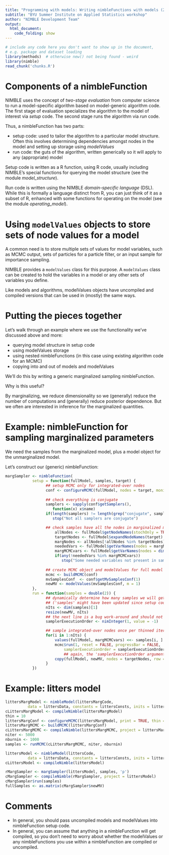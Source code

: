 ```yaml
---
title: "Programming with models: Writing nimbleFunctions with models (2)"
subtitle: "BYU Summer Institute on Applied Statistics workshop"
author: "NIMBLE Development Team"
output:
  html_document:
    code_folding: show
---
```



```r
# include any code here you don't want to show up in the document,
# e.g. package and dataset loading
library(methods)  # otherwise new() not being found - weird
library(nimble)
read_chunk('chunks.R')
```

# Components of a nimbleFunction

NIMBLE uses the concept of *two-stage evaluation* from computer science to run a model-specific algorithm based on model-generic algorithm code. The first stage of evaluation specializes the algorithm to the model of interest via *setup* code. The second stage runs the algorithm via *run* code. 

Thus, a nimbleFunction has two parts:

 - setup code: used to tailor the algorithm to a particular model structure. Often this involves determining dependencies amongst nodes in the model and setting up storage using *modelValues*
 - run code: the guts of the algorithm, written generically so it will apply to any (appropriate) model

Setup code is written as a R function, using R code, usually including NIMBLE's special functions for querying the model structure (see the module *model_structure*). 

Run code is written using the NIMBLE *domain-specific language* (DSL). While this is formally a language distinct from R, you can just think of it as a subset of R, enhanced with some functions for operating on the model (see the module *operating_model*). 


# Using `modelValues` objects to store sets of node values for a model

A common need is to store multiple sets of values for model variables, such as MCMC output, sets of particles for a particle filter, or an input sample for importance sampling.

NIMBLE provides a `modelValues` class for this purpose.  A `modelValues` class can be created to hold the variables in a model or any other sets of variables you define.

Like models and algorithms, modelValues objects have uncompiled and compiled versions that can be used in (mostly) the same ways.

# Putting the pieces together

Let's walk through an example where we use the functionality we've discussed above and more:

 - querying model structure in setup code
 - using modelValues storage
 - using nested nimbleFunctions (in this case using existing algorithm code for an MCMC)
 - copying into and out of models and modelValues

We'll do this by writing a generic marginalized sampling nimbleFunction.

Why is this useful?

By marginalizing, we reduce dimensionality so we (generally) reduce the number of computations and (generally) reduce posterior dependence. But we often are interested in inference for the marginalized quantities.

# Example: nimbleFunction for sampling marginalized parameters

We need the samples from the marginalized model, plus a model object for the unmarginalized model.

Let's construct our (generic) nimbleFunction:

```r
margSampler <- nimbleFunction(
            setup = function(fullModel, samples, target) {
                  ## setup MCMC only for integrated-over nodes
                  conf <- configureMCMC(fullModel, nodes = target, monitors = target)
                  
                  ## check everything is conjugate
                  samplers <- sapply(conf$getSamplers(),
                     function(x) x$name)
                  if(length(samplers) != length(grep("conjugate", samplers)))
                     stop("Not all samplers are conjugate")

                  ## check samples have all the nodes in marginalized model
                      allNodes <- fullModel$getNodeNames(stochOnly = TRUE, includeData = FALSE)
                      targetNodes <- fullModel$expandNodeNames(target)
                      margNodes <- allNodes[!allNodes %in% targetNodes]
                      neededVars <- fullModel$getVarNames(nodes = margNodes)
                      margMCMCvars <- fullModel$getVarNames(nodes = dimnames(samples)[[2]])
                      if(any(!neededVars %in% margMCMCvars))
                         stop("Some needed variables not present in samples for marginalized model")
                  
                  ## create MCMC object and modelValues for full model
                  mcmc <- buildMCMC(conf)
                  mvSamplesConf  <- conf$getMvSamplesConf(1)
                  newMV <- modelValues(mvSamplesConf, m = 1)
            },
            run = function(samples = double(2)) {
                  ## dynamically determine how many samples we will get
                  ## ('samples' might have been updated since setup code was run)
                  nIts <- dim(samples)[1]
                  resize(newMV, nIts)
                  ## the next line is a bug work-around and should not be necessary shortly
                  samplerExecutionOrder <- nimInteger(1, value = -1)

                  ## sample integrated-over nodes once per thinned iteration of original MCMC
                  for(i in 1:nIts) {
                      values(fullModel, margMCMCvars) <<- samples[i, ]
                      mcmc$run(1, reset = FALSE, progressBar = FALSE,
                          samplerExecutionOrder = samplerExecutionOrder)
                          ## again, the 'samplerExecutionOrder argument is only a bug work-around
                      copy(fullModel, newMV, nodes = targetNodes, row = i)
                  }
            })
```
                  

# Example: litters model
                

```r
littersMargModel <- nimbleModel(littersMargCode, 
          data = littersData, constants = littersConsts, inits = littersInits)
cLittersMargModel <- compileNimble(littersMargModel)
thin = 10
littersMargConf <- configureMCMC(littersMargModel, print = TRUE, thin = thin)
littersMargMCMC <- buildMCMC(littersMargConf)
cLittersMargMCMC <- compileNimble(littersMargMCMC, project = littersMargModel)
niter <- 5000
nburnin <- 1000
samples <- runMCMC(cLittersMargMCMC, niter, nburnin)

littersModel <- nimbleModel(littersCode, 
          data = littersData, constants = littersConsts, inits = littersInits)
cLittersModel <- compileNimble(littersModel)

rMargSampler <- margSampler(littersModel, samples, 'p')
cMargSampler <- compileNimble(rMargSampler, project = littersModel)
cMargSampler$run(samples)
fullSamples <- as.matrix(cMargSampler$newMV)
```

# Comments

- In general, you should pass uncompiled models and modelValues into nimbleFunction setup code. 
- In general, you can assume that anything in a nimbleFunction will get compiled, so you don't need to worry about whether the modelValues or any nimbleFunctions you use within a nimbleFunction are compiled or uncompiled.


